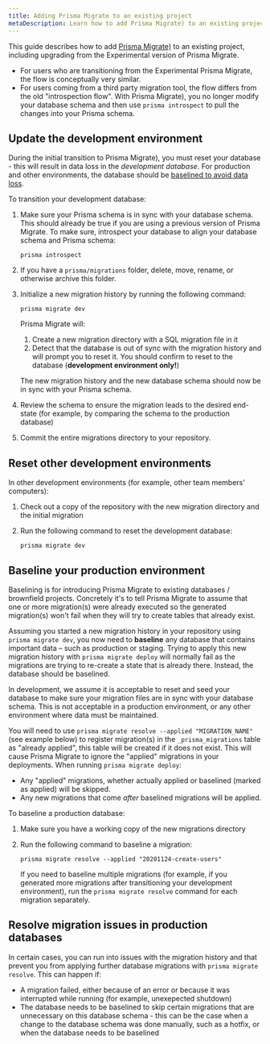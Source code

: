 ```yaml
---
title: Adding Prisma Migrate to an existing project
metaDescription: Learn how to add Prisma Migrate) to an existing project.
---
```


<TopBlock>

This guide describes how to add [Prisma Migrate)](../../../concepts/components/prisma-migrate) to an existing project, including upgrading from the Experimental version of Prisma Migrate.

- For users who are transitioning from the Experimental Prisma Migrate, the flow is conceptually very similar.
- For users coming from a third party migration tool, the flow differs from the old "introspection flow". With Prisma Migrate), you no longer modify your database schema and then use `prisma introspect` to pull the changes into your Prisma schema.

</TopBlock>

## Update the development environment

During the initial transition to Prisma Migrate), you must reset your database - this will result in data loss in the _development database_. For production and other environments, the database should be [baselined to avoid data loss](#baseline-your-production-environment).

To transition your development database:

1. Make sure your Prisma schema is in sync with your database schema. This should already be true if you are using a previous version of Prisma Migrate. To make sure, introspect your database to align your database schema and Prisma schema:

   ```
   prisma introspect
   ```

1. If you have a `prisma/migrations` folder, delete, move, rename, or otherwise archive this folder.

1. Initialize a new migration history by running the following command:

   ```terminal
   prisma migrate dev
   ```

   Prisma Migrate will:

   1. Create a new migration directory with a SQL migration file in it
   1. Detect that the database is out of sync with the migration history and will prompt you to reset it. You should confirm to reset to the database (**development environment only!**)

   The new migration history and the new database schema should now be in sync with your Prisma schema.

1. Review the schema to ensure the migration leads to the desired end-state (for example, by comparing the schema to the production database)

1. Commit the entire migrations directory to your repository.

## Reset other development environments

In other development environments (for example, other team members' computers):

1. Check out a copy of the repository with the new migration directory and the initial migration
2. Run the following command to reset the development database:

   ```terminal
   prisma migrate dev
   ```

## Baseline your production environment

Baselining is for introducing Prisma Migrate to existing databases / brownfield projects. Concretely it's to tell Prisma Migrate to assume that one or more migration(s) were already executed so the generated migration(s) won't fail when they will try to create tables that already exist.

Assuming you started a new migration history in your repository using `prisma migrate dev`, you now need to **baseline** any database that contains important data – such as production or staging. Trying to apply this new migration history with `prisma migrate deploy` will normally fail as the migrations are trying to re-create a state that is already there. Instead, the database should be baselined.

In development, we assume it is acceptable to reset and seed your database to make sure your migration files are in sync with your database schema. This is not acceptable in a production environment, or any other environment where data must be maintained.

You will need to use `prisma migrate resolve --applied "MIGRATION_NAME"` (see example below) to register migration(s) in the `_prisma_migrations` table as "already applied", this table will be created if it does not exist.
This will cause Prisma Migrate to ignore the "applied" migrations in your deployments.
When running `prisma migrate deploy`:
* Any "applied" migrations, whether actually applied or baselined (marked as applied) will be skipped.
* Any new migrations that come _after_ baselined migrations will be applied.

To baseline a production database:

1. Make sure you have a working copy of the new migrations directory
2. Run the following command to baseline a migration:

   ```terminal
   prisma migrate resolve --applied "20201124-create-users"
   ```

   If you need to baseline multiple migrations (for example, if you generated more migrations after transitioning your development environment), run the `prisma migrate resolve` command for each migration separately.

## Resolve migration issues in production databases

In certain cases, you can run into issues with the migration history and that prevent you from applying further database migrations with `prisma migrate resolve`. This can happen if:

- A migration failed, either because of an error or because it was interrupted while running (for example, unexepected shutdown)
- The database needs to be baselined to skip certain migrations that are unnecessary on this database schema - this can be the case when a change to the database schema was done manually, such as a hotfix, or when the database needs to be baselined
